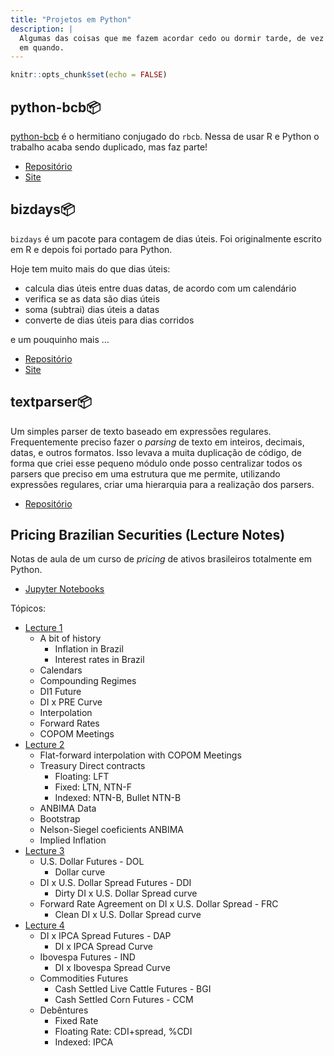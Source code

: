 ```yaml
---
title: "Projetos em Python"
description: |
  Algumas das coisas que me fazem acordar cedo ou dormir tarde, de vez
  em quando.
---
```


```r
knitr::opts_chunk$set(echo = FALSE)
```

## python-bcb📦

[python-bcb](https://github.com/wilsonfreitas/python-bcb) é o hermitiano conjugado do `rbcb`.
Nessa de usar R e Python o trabalho acaba sendo duplicado, mas faz parte!

* [Repositório](https://github.com/wilsonfreitas/python-bcb)
* [Site](http://wilsonfreitas.github.io/python-bcb)

## bizdays📦

`bizdays` é um pacote para contagem de dias úteis.
Foi originalmente escrito em R e depois foi portado para Python.

Hoje tem muito mais do que dias úteis:

- calcula dias úteis entre duas datas, de acordo com um calendário
- verifica se as data são dias úteis
- soma (subtrai) dias úteis a datas
- converte de dias úteis para dias corridos

e um pouquinho mais ...

- [Repositório](https://github.com/wilsonfreitas/python-bizdays)
- [Site](http://wilsonfreitas.github.io/python-bizdays)

## textparser📦

Um simples parser de texto baseado em expressões regulares.
Frequentemente preciso fazer o *parsing* de texto em inteiros, decimais, datas, e outros formatos.
Isso levava a muita duplicação de código, de forma que criei esse pequeno módulo onde
posso centralizar todos os parsers que preciso em uma estrutura que me permite, utilizando
expressões regulares, criar uma hierarquia para a realização dos parsers.

- [Repositório](https://github.com/wilsonfreitas/textparser)

## Pricing Brazilian Securities (Lecture Notes)

Notas de aula de um curso de *pricing* de ativos brasileiros totalmente em Python.

- [Jupyter Notebooks](https://github.com/wilsonfreitas/brazilian-securities-lectures)

Tópicos:

- [Lecture 1](https://nbviewer.org/github/wilsonfreitas/brazilian-securities-lectures/tree/main/Brazilian%20Securities%201.ipynb)
  - A bit of history
    - Inflation in Brazil
    - Interest rates in Brazil
  - Calendars
  - Compounding Regimes
  - DI1 Future
  - DI x PRE Curve
  - Interpolation
  - Forward Rates
  - COPOM Meetings
- [Lecture 2](https://nbviewer.org/github/wilsonfreitas/brazilian-securities-lectures/tree/main/Brazilian%20Securities%202.ipynb)
  - Flat-forward interpolation with COPOM Meetings
  - Treasury Direct contracts
    - Floating: LFT
    - Fixed: LTN, NTN-F
    - Indexed: NTN-B, Bullet NTN-B
  - ANBIMA Data
  - Bootstrap
  - Nelson-Siegel coeficients ANBIMA
  - Implied Inflation
- [Lecture 3](https://nbviewer.org/github/wilsonfreitas/brazilian-securities-lectures/tree/main/Brazilian%20Securities%203.ipynb)
  - U.S. Dollar Futures - DOL
    - Dollar curve
  - DI x U.S. Dollar Spread Futures - DDI
    - Dirty DI x U.S. Dollar Spread curve
  - Forward Rate Agreement on DI x U.S. Dollar Spread - FRC
    - Clean DI x U.S. Dollar Spread curve
- [Lecture 4](https://nbviewer.org/github/wilsonfreitas/brazilian-securities-lectures/tree/main/Brazilian%20Securities%204.ipynb)
  - DI x IPCA Spread Futures - DAP
    - DI x IPCA Spread Curve
  - Ibovespa Futures - IND
    - DI x Ibovespa Spread Curve
  - Commodities Futures
    - Cash Settled Live Cattle Futures - BGI
    - Cash Settled Corn Futures - CCM
  - Debêntures
    - Fixed Rate
    - Floating Rate: CDI+spread, %CDI
    - Indexed: IPCA
